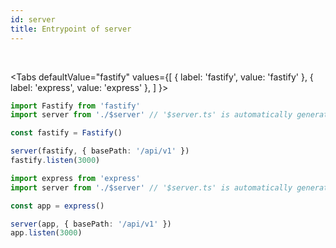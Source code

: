 ```yaml
---
id: server
title: Entrypoint of server
---
```


<br />


<Tabs
  defaultValue="fastify"
  values={[
    { label: 'fastify', value: 'fastify' },
    { label: 'express', value: 'express' },
  ]
}>
<TabItem value="fastify">

```ts title="server/index.ts"
import Fastify from 'fastify'
import server from './$server' // '$server.ts' is automatically generated by frourio

const fastify = Fastify()

server(fastify, { basePath: '/api/v1' })
fastify.listen(3000)
```

</TabItem>
<TabItem value="express">

```ts title="server/index.ts"
import express from 'express'
import server from './$server' // '$server.ts' is automatically generated by frourio

const app = express()

server(app, { basePath: '/api/v1' })
app.listen(3000)
```

</TabItem>
</Tabs>
